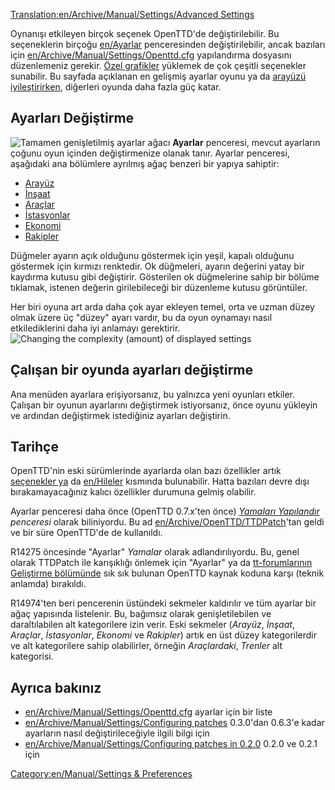[[Translation:en/Archive/Manual/Settings/Advanced Settings]]
{{en/Outdated|Setting have been substantially re-organised since this last had a major update}} 

{{tr/Manual/İçindekiler}}

Oynanışı etkileyen birçok seçenek OpenTTD'de değiştirilebilir. Bu seçeneklerin birçoğu [[en/Ayarlar]] penceresinden değiştirilebilir, ancak bazıları için [[en/Archive/Manual/Settings/Openttd.cfg]] yapılandırma dosyasını düzenlemeniz gerekir. [[en/Manual/NewGRF|Özel grafikler]] yüklemek de çok çeşitli seçenekler sunabilir. Bu sayfada açıklanan en gelişmiş ayarlar oyunu ya da [[en/Manual/Game interface|arayüzü ]]iyileştirirken, diğerleri oyunda daha fazla güç katar.

==Ayarları Değiştirme==
[[File:en/Archive/Manual/Settings/Advanced options full.png|thumb|left|Tamamen genişletilmiş ayarlar ağacı]]
{{en/Archive/Manual/Settings/Advanced Settings}}
'''Ayarlar''' penceresi, mevcut ayarların çoğunu oyun içinden değiştirmenize olanak tanır. Ayarlar penceresi, aşağıdaki ana bölümlere ayrılmış ağaç benzeri bir yapıya sahiptir:

*[[en/Archive/Manual/Settings/Advanced Settings/Interface|Arayüz]]
*[[en/Archive/Manual/Settings/Advanced Settings/Construction|İnşaat]]
*[[en/Archive/Manual/Settings/Advanced Settings/Vehicles|Araçlar]]
*[[en/Archive/Manual/Settings/Advanced Settings/Stations|İstasyonlar]]
*[[en/Archive/Manual/Settings/Advanced Settings/Economy|Ekonomi]]
*[[en/Archive/Manual/Settings/Advanced Settings/Competitors|Rakipler]]

Düğmeler ayarın açık olduğunu göstermek için yeşil, kapalı olduğunu göstermek için kırmızı renktedir. Ok düğmeleri, ayarın değerini yatay bir kaydırma kutusu gibi değiştirir. Gösterilen ok düğmelerine sahip bir bölüme tıklamak, istenen değerin girilebileceği bir düzenleme kutusu görüntüler.

Her biri oyuna art arda daha çok ayar ekleyen temel, orta ve uzman düzey olmak üzere üç "düzey" ayarı vardır, bu da oyun oynamayı nasıl etkilediklerini daha iyi anlamayı gerektirir.
[[File:tr/Archive/Manual/Settings/Ayarlar.png|Changing the complexity (amount) of displayed settings]]

== Çalışan bir oyunda ayarları değiştirme ==
Ana menüden ayarlara erişiyorsanız, bu yalnızca yeni oyunları etkiler. Çalışan bir oyunun ayarlarını değiştirmek istiyorsanız, önce oyunu yükleyin ve ardından değiştirmek istediğiniz ayarları değiştirin.

==Tarihçe==
OpenTTD'nin eski sürümlerinde ayarlarda olan bazı özellikler artık [[en/Manual/Game options window|seçenekler ]]ya da [[en/Hileler]] kısmında bulunabilir. Hatta bazıları devre dışı bırakamayacağınız kalıcı özellikler durumuna gelmiş olabilir.{{en/-}}

Ayarlar penceresi daha önce (OpenTTD 0.7.x'ten önce) ''[[en/Archive/Manual/Settings/Configuring patches|Yamaları Yapılandır]] penceresi'' olarak biliniyordu. Bu ad [[en/Archive/OpenTTD/TTDPatch]]'tan geldi ve bir süre OpenTTD'de de kullanıldı.

R14275 öncesinde "Ayarlar" ''Yamalar'' olarak adlandırılıyordu. Bu, genel olarak TTDPatch ile karışıklığı önlemek için "Ayarlar" ya da [http://www.tt-forums.net/viewforum.php?f=33 tt-forumlarının Geliştirme bölümünde] sık sık bulunan OpenTTD kaynak koduna karşı (teknik anlamda) bırakıldı.

R14974'ten beri pencerenin üstündeki sekmeler kaldırılır ve tüm ayarlar bir ağaç yapısında listelenir. Bu, bağımsız olarak genişletilebilen ve daraltılabilen alt kategorilere izin verir. Eski sekmeler (''Arayüz'', ''İnşaat'', ''Araçlar'', ''İstasyonlar'', ''Ekonomi'' ve ''Rakipler'') artık en üst düzey kategorilerdir ve alt kategorilere sahip olabilirler, örneğin ''Araçlardaki'', ''Trenler'' alt kategorisi.

==Ayrıca bakınız==
*[[en/Archive/Manual/Settings/Openttd.cfg]] ayarlar için bir liste
*[[en/Archive/Manual/Settings/Configuring patches]] 0.3.0'dan 0.6.3'e kadar ayarların nasıl değiştirileceğiyle ilgili bilgi için
*[[en/Archive/Manual/Settings/Configuring patches in 0.2.0]] 0.2.0 ve 0.2.1 için

[[Category:en/Manual/Settings & Preferences]]